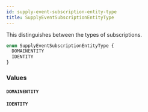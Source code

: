 ```yaml
---
id: supply-event-subscription-entity-type
title: SupplyEventSubscriptionEntityType
---
```



This distinguishes between the types of subscriptions.


```graphql
enum SupplyEventSubscriptionEntityType {
  DOMAINENTITY
  IDENTITY
}
```


### Values

#### `DOMAINENTITY` 




#### `IDENTITY` 






